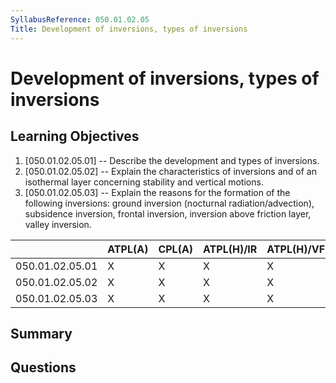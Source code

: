 ```yaml
---
SyllabusReference: 050.01.02.05
Title: Development of inversions, types of inversions
---
```


# Development of inversions, types of inversions

## Learning Objectives

1. [050.01.02.05.01] -- Describe the development and types of inversions.
2. [050.01.02.05.02] -- Explain the characteristics of inversions and of an
   isothermal layer concerning stability and vertical motions.
3. [050.01.02.05.03] -- Explain the reasons for the formation of the following
   inversions: ground inversion (nocturnal radiation/advection), subsidence
   inversion, frontal inversion, inversion above friction layer, valley
   inversion.

|                 | ATPL(A) | CPL(A) | ATPL(H)/IR | ATPL(H)/VFR | CPL(H) | IR  | CBIR(A) |
| --------------- | ------- | ------ | ---------- | ----------- | ------ | --- | ------- |
| 050.01.02.05.01 | X       | X      | X          | X           | X      | X   | X       |
| 050.01.02.05.02 | X       | X      | X          | X           | X      | X   | X       |
| 050.01.02.05.03 | X       | X      | X          | X           | X      | X   | X       |

## Summary

## Questions
